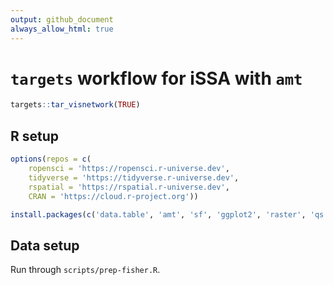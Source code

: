```yaml
---
output: github_document
always_allow_html: true
---
```


# `targets` workflow for iSSA with `amt`

```r
targets::tar_visnetwork(TRUE)
```


## R setup

```r
options(repos = c(
    ropensci = 'https://ropensci.r-universe.dev',
    tidyverse = 'https://tidyverse.r-universe.dev',
    rspatial = 'https://rspatial.r-universe.dev',
    CRAN = 'https://cloud.r-project.org'))

install.packages(c('data.table', 'amt', 'sf', 'ggplot2', 'raster', 'qs', 'terra', ))
```

## Data setup

Run through `scripts/prep-fisher.R`.

